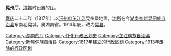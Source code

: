 '''晃州厅'''，[[清朝|清朝]]时设置的[[厅_(行政区划)|厅]]。

[[嘉庆|嘉庆]]二十二年（1817年）以[[沅州府|沅州府]][[芷江县|芷江县]]晃州堡地置，[[治所|治所]]在今[[湖南省|湖南省]][[新晃侗族自治县|新晃侗族自治县]]东南老晃城。属湖南省。1913年废，改为[[晃县|晃县]]。 

{{清朝湖南省行政區劃|nocat}}
{{湖南省历史二级政区|nocat}}
{{清朝行政区划小作品}}
[[Category:湖南的厅|Category:湖南的厅]]
[[Category:怀化行政区划史|Category:怀化行政区划史]]
[[Category:芷江侗族自治县|Category:芷江侗族自治县]]
[[Category:新晃侗族自治县|Category:新晃侗族自治县]]
[[Category:1817年建立的行政区划|Category:1817年建立的行政区划]]
[[Category:1913年废除的行政区划|Category:1913年废除的行政区划]]